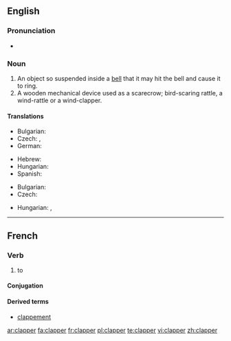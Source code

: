 ==English==

===Pronunciation===
* {{rhymes|æpə(r)}}

===Noun===
{{en-noun}}

# An object so suspended inside a [[bell]] that it may hit the bell and cause it to ring.
# A wooden mechanical device used as a scarecrow; bird-scaring rattle, a wind-rattle or a wind-clapper.

====Translations====
{{trans-top|the tongue of a bell}}
* Bulgarian: {{t+|bg|език|m}}
* Czech: {{t|cs|srdce zvonu}}, {{t+|cs|srdce}}
* German: {{t+|de|Klöppel|m}}
{{trans-mid}}
* Hebrew: {{t+|he|ענבל|m|tr=inbal}}
* Hungarian: {{t|hu|harangnyelv}}
* Spanish: {{t+|es|badajo|m}}
{{trans-bottom}}

{{trans-top|rattle}}
* Bulgarian: {{t|bg|кречетало|n}}
* Czech: {{t|cs|řehtačka|f}}
{{trans-mid}}
* Hungarian: {{t|hu|kereplő}}, {{t-|hu|szélkelep}}
{{trans-bottom}}
----
==French==

===Verb===
{{fr-verb}}

# to {{rfdef}}

====Conjugation====
{{fr-conj-er|clapp|avoir}}

====Derived terms====
*[[clappement]]

[[ar:clapper]]
[[fa:clapper]]
[[fr:clapper]]
[[pl:clapper]]
[[te:clapper]]
[[vi:clapper]]
[[zh:clapper]]
